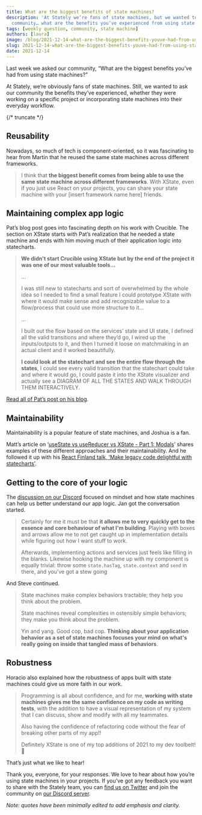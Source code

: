 ```yaml
---
title: What are the biggest benefits of state machines?
description: 'At Stately we’re fans of state machines, but we wanted to ask our
  community… what are the benefits you’ve experienced from using state machines?'
tags: [weekly question, community, state machine]
authors: [laura]
image: /blog/2021-12-14-what-are-the-biggest-benefits-youve-had-from-using-state-machines.png
slug: 2021-12-14-what-are-the-biggest-benefits-youve-had-from-using-state-machines
date: 2021-12-14
---
```


Last week we asked our community, “What are the biggest benefits you’ve had from using state machines?”

At Stately, we’re obviously fans of state machines. Still, we wanted to ask our community the benefits they’ve experienced, whether they were working on a specific project or incorporating state machines into their everyday workflow.

{/* truncate */}

## Reusability

Nowadays, so much of tech is component-oriented, so it was fascinating to hear from Martin that he reused the same state machines across different frameworks.

<Tweet id="1469042301783654417" />

> I think that **the biggest benefit comes from being able to use the same state machine across different frameworks**. With XState, even if you just use React on your projects, you can share your state machine with your [insert framework name here] friends.

## Maintaining complex app logic

<Tweet id="1468992722686017540" />

Pat’s blog post goes into fascinating depth on his work with Crucible. The section on XState starts with Pat’s realization that he needed a state machine and ends with him moving much of their application logic into statecharts.

> **We didn't start Crucible using XState but by the end of the project it was one of our most valuable tools…**
>
> …
>
> I was still new to statecharts and sort of overwhelmed by the whole idea so I needed to find a small feature I could prototype XState with where it would make sense and add recognizable value to a flow/process that could use more structure to it…
>
> …
>
> I built out the flow based on the services’ state and UI state, I defined all the valid transitions and where they’d go, I wired up the inputs/outputs to it, and then I turned it loose on matchmaking in an actual client and it worked beautifully.
>
> **I could look at the statechart and see the entire flow through the states**, I could see every valid transition that the statechart could take and where it would go, I could paste it into the XState visualizer and actually see a DIAGRAM OF ALL THE STATES AND WALK THROUGH THEM INTERACTIVELY.

[Read all of Pat’s post on his blog](https://tivac.com/2020/10/19/crucible-rip/).

## Maintainability

Maintainability is a popular feature of state machines, and Joshua is a fan.

<Tweet id="1468958231028326419" />

Matt’s article on ‘[useState vs useReducer vs XState - Part 1: Modals](../../docs/assets/blog/2021-07-28-usestate-vs-usereducer-vs-xstate-part-1-modals/index.mdx)’ shares examples of these different approaches and their maintainability. And he followed it up with his [React Finland talk, ‘Make legacy code delightful with statecharts’](https://www.youtube.com/watch?v=zll9uDQOOq0).

## Getting to the core of your logic

The [discussion on our Discord](https://discord.com/channels/795785288994652170/795785288994652174/918546073268670534) focused on mindset and how state machines can help us better understand our app logic. Jan got the conversation started.

> Certainly for me it must be that **it allows me to very quickly get to the essence and core behaviour of what I'm building**. Playing with boxes and arrows allow me to not get caught up in implementation details while figuring out how I want stuff to work.
>
> Afterwards, implementing actions and services just feels like filling in the blanks. Likewise hooking the machine up with my component is equally trivial: throw some `state.hasTag`, `state.context` and `send` in there, and you’ve got a stew going

And Steve continued.

> State machines make complex behaviors tractable; they help you think about the problem.
>
> State machines reveal complexities in ostensibly simple behaviors; they make you think about the problem.
>
> Yin and yang. Good cop, bad cop. **Thinking about your application behavior as a set of state machines focuses your mind on what's really going on inside that tangled mass of behaviors**.

## Robustness

Horacio also explained how the robustness of apps built with state machines could give us more faith in our work.

> Programming is all about confidence, and for me, **working with state machines gives me the same confidence on my code as writing tests**, with the addition to have a visual representation of my system that I can discuss, show and modify with all my teammates.
>
> Also having the confidence of refactoring code without the fear of breaking other parts of my app!!
>
> Definitely XState is one of my top additions of 2021 to my dev toolbelt! 💪

That’s just what we like to hear!

Thank you, everyone, for your responses. We love to hear about how you’re using state machines in your projects. If you’ve got any feedback you want to share with the Stately team, you can [find us on Twitter](https://twitter.com/statelyai) and join the community on [our Discord server](https://discord.gg).

_Note: quotes have been minimally edited to add emphasis and clarity._
